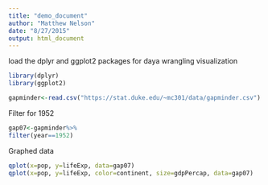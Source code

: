 ```yaml
---
title: "demo_document"
author: "Matthew Nelson"
date: "8/27/2015"
output: html_document
---
```

load the dplyr and ggplot2 packages for daya wrangling visualization

```r
library(dplyr)
library(ggplot2)
```

```r
gapminder<-read.csv("https://stat.duke.edu/~mc301/data/gapminder.csv")
```
Filter for 1952
```r
gap07<-gapminder%>%
filter(year==1952)
```
Graphed data
```r
qplot(x=pop, y=lifeExp, data=gap07)
qplot(x=pop, y=lifeExp, color=continent, size=gdpPercap, data=gap07)
```
